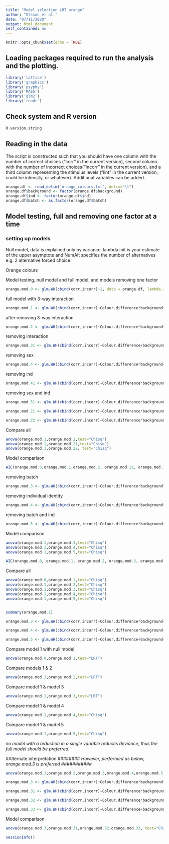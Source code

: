 ```yaml
---
title: "Model selection LRT orange"
author: "Olsson et al."
date: "07/11/2020"
output: html_document
self_contained: no
---
```


```r
knitr::opts_chunk$set(echo = TRUE)
```

## Loading packages required to run the analysis and the plotting.

```r
library('lattice')
library('graphics')
library('psyphy')
library('MASS')
library('glm2')
library('readr')
```

## Check system and R version

```r
R.version.string
```


## Reading in the data

The script is constructed such that you should have one column with the number of correct choices ("corr" in the current version), second column with the number of incorrect choices("incorr" in the current version), and a third column representing the stimulus levels ("lint" in the current version; could be intensity, or whatever). Additional variables can be added.

```r
orange.df <- read_delim('orange_colours.txt', delim="\t") 
orange.df$background <- factor(orange.df$background)
orange.df$ind <- factor(orange.df$ind)
orange.df$batch <- as.factor(orange.df$batch)
```

## Model testing, full and removing one factor at a time

### setting up models

Null model, data is explained only by variance. lambda.init is your estimate of the upper asymptote and NumAlt specifies the number of alternatives e.g. 2 alternative forced choice.


Orange colours

Model testing, null model and full model, and models removing one factor
```r
orange.mod.0 <- glm.WH(cbind(corr,incorr)~1, data = orange.df, lambda.init = 0.1, interval = c(0, 1), NumAlt = 2) # Null model, data is explained only by variance. lambda.init is your estimate of the upper asymptote and NumAlt specifies the number of alternatives e.g. 2 alternative forced choice
```
full model with 3-way interaction
```r
orange.mod.1 <- glm.WH(cbind(corr,incorr)~Colour.difference*background*sex+ind+batch, data = orange.df, lambda.init = 0.05, interval = c(0, 1), NumAlt = 2, maxit=1000) # Model where data is affected by the stimulus level
```

after removing 3-way interaction
```r
orange.mod.2 <- glm.WH(cbind(corr,incorr)~Colour.difference*background+Colour.difference*sex+background*sex+ind+batch, data = orange.df, lambda.init = 0.05, interval = c(0, 1), NumAlt = 2, maxit=100) # Model where data is affected by the stimulus level
```

removing interaction
```r
orange.mod.31 <- glm.WH(cbind(corr,incorr)~Colour.difference+background+sex+ind, data = orange.df, lambda.init = 0.05, interval = c(0, 1), NumAlt = 2, maxit=1000) # Model where data is affected by the stimulus level
```

removing sex
```r
orange.mod.4 <- glm.WH(cbind(corr,incorr)~Colour.difference*background+ind, data = orange.df, lambda.init = 0.05, interval = c(0, 1), NumAlt = 2, maxit=1000) # Model where data is affected by the stimulus level
```

removing ind
```r
orange.mod.41 <- glm.WH(cbind(corr,incorr)~Colour.difference*background+sex, data = orange.df, lambda.init = 0.05, interval = c(0, 1), NumAlt = 2, maxit=1000) # Model where data is affected by the stimulus level
```

removing sex and ind
```r
orange.mod.51 <- glm.WH(cbind(corr,incorr)~Colour.difference*background, data = orange.df, lambda.init = 0.05, interval = c(0, 1), NumAlt = 2, maxit=1000) # Model where data is affected by the stimulus level
```

```r
orange.mod.21 <- glm.WH(cbind(corr,incorr)~Colour.difference*background+Colour.difference*sex+background*sex+ind, data = orange.df, lambda.init = 0.05, interval = c(0, 1), NumAlt = 2, maxit=100) # Model where data is affected by the stimulus level
```


```r
orange.mod.22 <- glm.WH(cbind(corr,incorr)~Colour.difference*background+Colour.difference*sex+background*sex+batch, data = orange.df, lambda.init = 0.05, interval = c(0, 1), NumAlt = 2, maxit=100) # Model where data is affected by the stimulus level
```


Compare all
```r
anova(orange.mod.1,orange.mod.2,test="Chisq")
anova(orange.mod.1,orange.mod.21,test="Chisq")
anova(orange.mod.1,orange.mod.22, test="Chisq")
```

Model comparison
```r
AIC(orange.mod.0,orange.mod.1,orange.mod.2, orange.mod.21, orange.mod.22)
```

removing batch
```r
orange.mod.3 <- glm.WH(cbind(corr,incorr)~Colour.difference*background*sex+ind, data = orange.df, lambda.init = 0.05, interval = c(0, 1), NumAlt = 2, maxit=100) # Model where data is affected by the stimulus level
```

removing individual identity
```r
orange.mod.4 <- glm.WH(cbind(corr,incorr)~Colour.difference*background*sex+batch, data = orange.df, lambda.init = 0.05, interval = c(0, 1), NumAlt = 2, maxit=100) # Model where data is affected by the stimulus level
```

removing batch and ind
```r
orange.mod.5 <- glm.WH(cbind(corr,incorr)~Colour.difference*background*sex, data = orange.df, lambda.init = 0.1, interval = c(0, 1), NumAlt = 2, maxit=100) # Model where data is affected by the stimulus level
```

Model comparison
```r
anova(orange.mod.1,orange.mod.3,test="Chisq")
anova(orange.mod.1,orange.mod.4,test="Chisq")
anova(orange.mod.1,orange.mod.5,test="Chisq")

AIC(orange.mod.0, orange.mod.1, orange.mod.2, orange.mod.3, orange.mod.4, orange.mod.5)
```

Compare all
```r
anova(orange.mod.0,orange.mod.1,test="Chisq")
anova(orange.mod.1,orange.mod.2,test="Chisq")
anova(orange.mod.1,orange.mod.3,test="Chisq")
anova(orange.mod.1,orange.mod.4,test="Chisq")
anova(orange.mod.1,orange.mod.5,test="Chisq")


summary(orange.mod.1)
```


```r
orange.mod.3 <- glm.WH(cbind(corr,incorr)~Colour.difference*background+batch+ind, data = orange.df, lambda.init = 0.05, interval = c(0, 1), NumAlt = 2) # Model where data is affected by the stimulus level
```


```r
orange.mod.4 <- glm.WH(cbind(corr,incorr)~Colour.difference*background+sex+ind, data = orange.df, lambda.init = 0.05, interval = c(0, 1), NumAlt = 2) # Model where data is affected by the stimulus level
```


```r
orange.mod.5 <- glm.WH(cbind(corr,incorr)~Colour.difference+background+batch+sex+ind, data = orange.df, lambda.init = 0.05, interval = c(0, 1), NumAlt = 2) # Model where data is affected by the stimulus level
```

Compare model 1 with null model
```r
anova(orange.mod.0,orange.mod.1,test="LRT")
```

Compare models 1 & 2
```r
anova(orange.mod.1,orange.mod.2,test="LRT")
```

Compare model 1 & model 3
```r
anova(orange.mod.1,orange.mod.3,test="LRT")
```

Compare model 1 & model 4
```r
anova(orange.mod.1,orange.mod.4,test="Chisq")
```

Compare model 1 & model 5
```r
anova(orange.mod.1,orange.mod.5,test="Chisq")
```

*no model with a reduction in a single variable reduces deviance,*
*thus the full model should be preferred.*

#Alternate interpretation
######## *However, performed as below, orange.mod.3 is preferred* ###########
```r
anova(orange.mod.1,orange.mod.2,orange.mod.3,orange.mod.4,orange.mod.5, test="Chisq")
```

```r
orange.mod.3 <- glm.WH(cbind(corr,incorr)~Colour.difference*background+batch+ind, data = orange.df, lambda.init = 0.05, interval = c(0, 1), NumAlt = 2) # Model where data is affected by the stimulus level
```

```r
orange.mod.31 <- glm.WH(cbind(corr,incorr)~Colour.difference*background+batch, data = orange.df, lambda.init = 0.05, interval = c(0, 1), NumAlt = 2) # Model where data is affected by the stimulus level
```

```r
orange.mod.32 <- glm.WH(cbind(corr,incorr)~Colour.difference*background+ind, data = orange.df, lambda.init = 0.05, interval = c(0, 1), NumAlt = 2) # Model where data is affected by the stimulus level
```

```r
orange.mod.33 <- glm.WH(cbind(corr,incorr)~Colour.difference+background+batch+ind, data = orange.df, lambda.init = 0.05, interval = c(0, 1), NumAlt = 2) # Model where data is affected by the stimulus level
```

Model comparison
```r
anova(orange.mod.3,orange.mod.31,orange.mod.32,orange.mod.33, test="Chisq")
```

```r
sessionInfo()
```

